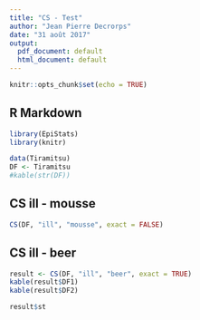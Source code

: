 ```yaml
---
title: "CS - Test"
author: "Jean Pierre Decrorps"
date: "31 août 2017"
output:
  pdf_document: default
  html_document: default
---
```


```r
knitr::opts_chunk$set(echo = TRUE)
```

## R Markdown

```r
library(EpiStats)
library(knitr)
```



```r
data(Tiramitsu)
DF <- Tiramitsu
#kable(str(DF))
```

\newpage
## CS ill - mousse

```r
CS(DF, "ill", "mousse", exact = FALSE)

```

\newpage
## CS ill - beer

```r
result <- CS(DF, "ill", "beer", exact = TRUE)
kable(result$DF1)
kable(result$DF2)
```

```r
result$st
```

